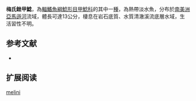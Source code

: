 {{Speciesbox
| name = 梅氏銼甲鯰
| image =  
| image_width = 250px
| image_caption = 
| status = NE
| status_system = IUCN3.1
| genus = Rineloricaria
| species = melini
| authority = [[Schindler|Schindler]], 1959
| synonyms = *''Loricariichthys melini'',Schindler, 1959
*''Hemiloricaria melini'',Schindler, 1959
}}

'''梅氏銼甲鯰'''，為[[輻鰭魚綱|輻鰭魚綱]][[鯰形目|鯰形目]][[甲鯰科|甲鯰科]]的其中一[[種|種]]，為熱帶淡水魚，分布於[[南美洲|南美洲]][[亞馬遜河|亞馬遜河]]流域，體長可達13公分，棲息在岩石底質、水質清澈溪流底層水域，生活習性不明。
==参考文献==
*{{FishBase_species|genus=Rineloricaria|species=melini|year=2014|month=11}}

== 扩展阅读 ==
{{refbegin}}
{{wikispecies-inline|Rineloricaria melini|梅氏銼甲鯰}}
{{refend}}
{{Taxonbar|from=Q5521898}}

[[Category:銼甲鯰屬|melini]]